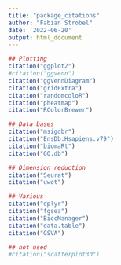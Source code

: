 ```yaml
---
title: "package_citations"
author: "Fabian Strobel"
date: '2022-06-20'
output: html_document
---
```


```r
## Plotting
citation("ggplot2")
#citation("ggvenn")
citation("ggVennDiagram")
citation("gridExtra")
citation("randomcoloR")
citation("pheatmap")
citation("RColorBrewer")

## Data bases
citation("msigdbr")
citation("EnsDb.Hsapiens.v79")
citation("biomaRt")
citation("GO.db")

## Dimension reduction
citation("Seurat")
citation("uwot")

## Various
citation("dplyr")
citation("fgsea")
citation("BiocManager")
citation("data.table")
citation("GSVA")

## not used
#citation("scatterplot3d")
```

